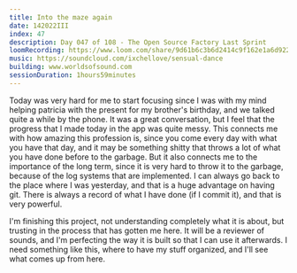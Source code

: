 ```yaml
---
title: Into the maze again
date: 142022III
index: 47
description: Day 047 of 108 - The Open Source Factory Last Sprint
loomRecording: https://www.loom.com/share/9d61b6c3b6d2414c9f162e1a6d922d3a
music: https://soundcloud.com/ixchellove/sensual-dance
building: www.worldsofsound.com
sessionDuration: 1hours59minutes
---
```


Today was very hard for me to start focusing since I was with my mind helping patricia with the present for my brother's birthday, and we talked quite a while by the phone. It was a great conversation, but I feel that the progress that I made today in the app was quite messy. This connects me with how amazing this profession is, since you come every day with what you have that day, and it may be something shitty that throws a lot of what you have done before to the garbage. But it also connects me to the importance of the long term, since it is very hard to throw it to the garbage, because of the log systems that are implemented. I can always go back to the place where I was yesterday, and that is a huge advantage on having git. There is always a record of what I have done (if I commit it), and that is very powerful.

I'm finishing this project, not understanding completely what it is about, but trusting in the process that has gotten me here. It will be a reviewer of sounds, and I'm perfecting the way it is built so that I can use it afterwards. I need something like this, where to have my stuff organized, and I'll see what comes up from here.

